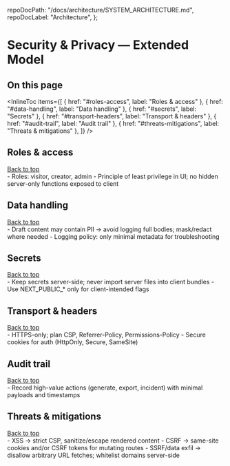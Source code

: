 
  repoDocPath: "/docs/architecture/SYSTEM_ARCHITECTURE.md",
  repoDocLabel: "Architecture",
};

# Security & Privacy — Extended Model

<a id="top"></a>

<Meta title="Specs/Security/Security & Privacy — Extended Model" />

## On this page

<InlineToc
  items={[
    { href: "#roles-access", label: "Roles & access" },
    { href: "#data-handling", label: "Data handling" },
    { href: "#secrets", label: "Secrets" },
    { href: "#transport-headers", label: "Transport & headers" },
    { href: "#audit-trail", label: "Audit trail" },
    { href: "#threats-mitigations", label: "Threats & mitigations" },
  ]}
/>

## Roles & access

<div style={{ textAlign: "right" }}>
  <a href="#top">Back to top</a>
</div>
- Roles: visitor, creator, admin - Principle of least privilege in UI; no hidden server-only
functions exposed to client

## Data handling

<div style={{ textAlign: "right" }}>
  <a href="#top">Back to top</a>
</div>
- Draft content may contain PII → avoid logging full bodies; mask/redact where needed - Logging
policy: only minimal metadata for troubleshooting

## Secrets

<div style={{ textAlign: "right" }}>
  <a href="#top">Back to top</a>
</div>
- Keep secrets server-side; never import server files into client bundles - Use NEXT_PUBLIC_* only
for client-intended flags

## Transport & headers

<div style={{ textAlign: "right" }}>
  <a href="#top">Back to top</a>
</div>
- HTTPS-only; plan CSP, Referrer-Policy, Permissions-Policy - Secure cookies for auth (HttpOnly,
Secure, SameSite)

## Audit trail

<div style={{ textAlign: "right" }}>
  <a href="#top">Back to top</a>
</div>
- Record high-value actions (generate, export, incident) with minimal payloads and timestamps

<LastUpdated file="src/stories/SpecsSecurityPrivacy.stories.mdx" />

## Threats & mitigations

<div style={{ textAlign: "right" }}>
  <a href="#top">Back to top</a>
</div>
- XSS → strict CSP, sanitize/escape rendered content - CSRF → same-site cookies and/or CSRF tokens
for mutating routes - SSRF/data exfil → disallow arbitrary URL fetches; whitelist domains
server-side
